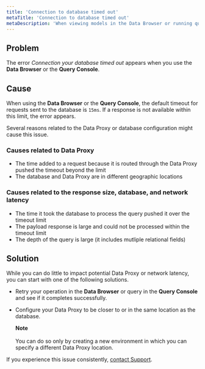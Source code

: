 ```yaml
---
title: 'Connection to database timed out'
metaTitle: 'Connection to database timed out'
metaDescription: 'When viewing models in the Data Browser or running queries in the Query Console, you might see errors that the connection to your database timed out.'
---
```


<TopBlock>

</TopBlock>

## **Problem**

The error _Connection your database timed out_ appears when you use the **Data Browser** or the **Query Console**.

## **Cause**

When using the **Data Browser** or the **Query Console**, the default timeout for requests sent to the database is `15ms`. If a response is not available within this limit, the error appears.

Several reasons related to the Data Proxy or database configuration might cause this issue.

### **Causes related to Data Proxy**

- The time added to a request because it is routed through the Data Proxy pushed the timeout beyond the limit
- The database and Data Proxy are in different geographic locations

### **Causes related to the response size, database, and network latency**

- The time it took the database to process the query pushed it over the timeout limit
- The payload response is large and could not be processed within the timeout limit
- The depth of the query is large (it includes mutliple relational fields)

## **Solution**

While you can do little to impact potential Data Proxy or network latency, you can start with one of the following solutions.

- Retry your operation in the **Data Browser** or query in the **Query Console** and see if it completes successfully.
- Configure your Data Proxy to be closer to or in the same location as the database.

    <Admonition>

  **Note**<br /><br />
  You can do so only by creating a new environment in which you can specify a different Data Proxy location.

    </Admonition>

If you experience this issue consistently, [contact Support](/data-platform/contact-support).
